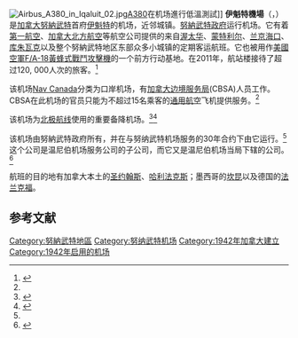 {{expand|time=2015-04-26T15:30:15+00:00}}
{{NoteTA
|G1=Country
|1=zh-cn:伊卡卢伊特;zh-tw:伊魁特
}}
{{Infobox airport
| name = 伊卡卢伊特机场
| image =Iqaluit-airport.jpg
| IATA = YFB
| ICAO = CYFB
| WMO = 71909
| type = 公用
| owner-oper = Government of Nunavut<ref name="NAS">{{Cite web |url=http://www.tc.gc.ca/programs/Airports/Status/menu.htm |title=Airport Divestiture Status Report |accessdate=2016-03-12 |archive-date=2016-08-09 |archive-url=https://web.archive.org/web/20160809045624/http://www.tc.gc.ca/programs/Airports/Status/menu.htm |dead-url=no }}</ref>
| city-served = [[加拿大|加拿大]][[努納武特|努納武特]][[伊卡卢伊特|伊卡卢伊特]]
| hub =
*[[第一航空|第一航空]]
*[[加拿大北方航空|加拿大北方航空]]
| location = [[努納武特|努納武特]][[伊卡卢伊特|伊卡卢伊特]]
| timezone = [[Eastern_Time_Zone|EST]]
| utc = [[UTC−05:00|UTC−05:00]]
| summer = EDT
| utcs = [[UTC−04:00|UTC−04:00]]
| elevation-f = 110
| latd = 63 | latm = 45 | lats = 24 | latNS = N
| longd = 068 | longm = 33 | longs = 22 | longEW = W
| coordinates_region = CA
| pushpin_map = Canada Nunavut
| pushpin_label = CYFB
| r1-number = 16/34
| r1-length-f = 8,605
| r1-surface = 沥青
| stat-year = 2011/2010
| stat1-header = 乘客数
| stat1-data = 120,040
| stat2-header = 起降数
| stat2-data = 20,178
| footnotes = 来源: [[Canada_Flight_Supplement|Canada Flight Supplement]]<ref name="CFS">{{CFS}}</ref><br>[[Environment_Canada|Environment Canada]]<ref>[http://climate.weatheroffice.gc.ca/prods_servs/metstat1_e.html Synoptic/Metstat Station Information] {{webarchive|url=https://web.archive.org/web/20130628000000/http://climate.weatheroffice.gc.ca/prods_servs/metstat1_e.html |date=2013-06-28 }}</ref><br>起降数据来自[[加拿大统计局|加拿大统计局]]<ref name="move">{{Cite web |url=http://www.statcan.gc.ca/pub/51-209-x/2011001/t001-eng.htm |title=Total aircraft movements by class of operation — NAV CANADA flight service stations |accessdate=2016-03-12 |archive-date=2012-08-26 |archive-url=https://web.archive.org/web/20120826002739/http://www.statcan.gc.ca/pub/51-209-x/2011001/t001-eng.htm |dead-url=no }}</ref>
}}
[[File:Airbus_A380_in_Iqaluit_02.jpg|thumb]][[A380|A380]]在机场進行低溫測試]]
'''伊魁特機場'''（{{lang-en|Iqaluit Airport}}，{{airport codes|YFB|CYFB}}）是[[加拿大|加拿大]][[努納武特|努納武特]]首府[[伊魁特|伊魁特]]的机场，近邻城镇。[[努納武特政府|努納武特政府]]运行机场。它有着[[第一航空|第一航空]]、[[加拿大北方航空|加拿大北方航空]]等航空公司提供的来自[[渥太华|渥太华]]、[[蒙特利尔|蒙特利尔]]、[[兰京海口|兰京海口]]、[[库朱瓦克|库朱瓦克]]以及整个努納武特地区东部众多小城镇的定期客运航班。它也被用作[[美國空軍|美國空軍]][[F/A-18黃蜂式戰鬥攻擊機|F/A-18黃蜂式戰鬥攻擊機]]的一个前方行动基地。在2011年，航站楼接待了超过120, 000人次的旅客。<ref>{{cite web |url=http://www.edt.gov.nu.ca/apps/UPLOADS/fck/file/Iqaluit_Airport_four_pager.pdf |title=存档副本 |accessdate=2014-04-24 |deadurl=yes |archiveurl=https://web.archive.org/web/20140418160816/http://www.edt.gov.nu.ca/apps/UPLOADS/fck/file/Iqaluit_Airport_four_pager.pdf |archivedate=2014-04-18 }}</ref>

该机场[[Nav_Canada|Nav Canada]]分类为口岸机场，有[[加拿大边境服务局|加拿大边境服务局]](CBSA)人员工作。CBSA在此机场的官员只能为不超过15名乘客的[[通用航空|通用航空]]飞机提供服务。<ref name="CFS"/>

该机场为[[北极航线|北极航线]]使用的重要备降机场。<ref name="Map of Polar Routes Diversion Airports">{{Cite web |url=http://www.boeing.com/commercial/aeromagazine/aero_16/polar_fig3.html |title=Boeing-conducted Airport safety and operational assessments |accessdate=2016-09-16 |archive-date=2001-12-12 |archive-url=https://web.archive.org/web/20011212164044/http://www.boeing.com/commercial/aeromagazine/aero_16/polar_fig3.html |dead-url=no }}</ref><ref>{{Cite web |url=http://www.boeing.com/commercial/aeromagazine/aero_16/polar_fig1.html |title=New Cross-Polar Routes |accessdate=2016-09-16 |archive-date=2001-11-13 |archive-url=https://web.archive.org/web/20011113195133/http://www.boeing.com/commercial/aeromagazine/aero_16/polar_fig1.html |dead-url=no }}</ref>

该机场由努納武特政府所有，并在与努纳武特机场服务的30年合约下由它运行。<ref name="NAS" />这个公司是温尼伯机场服务公司的子公司，而它又是温尼伯机场当局下辖的公司。<ref>{{Cite web |url=http://www.waa.ca/waa/wasco |title=Winnipeg Airport Services Corporation |accessdate=2016-09-16 |archive-date=2016-12-11 |archive-url=https://web.archive.org/web/20161211063920/http://www.waa.ca/waa/wasco |dead-url=no }}</ref>

航班的目的地有加拿大本土的[[圣约翰斯|圣约翰斯]]、[[哈利法克斯|哈利法克斯]]；墨西哥的[[坎昆|坎昆]]以及德国的[[法兰克福|法兰克福]]。

== 参考文献 ==
{{reflist}}

{{DEFAULTSORT:Iqaluit Airport}}
[[Category:努納武特地區|Category:努納武特地區]]
[[Category:努纳武特机场|Category:努纳武特机场]]
[[Category:1942年加拿大建立|Category:1942年加拿大建立]]
[[Category:1942年启用的机场|Category:1942年启用的机场]]